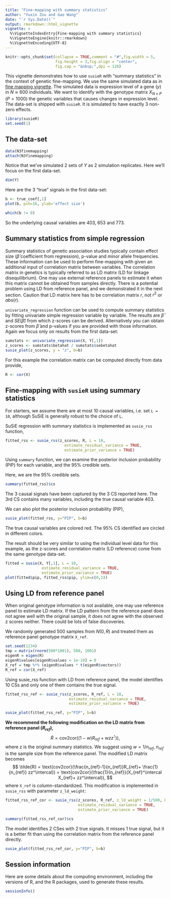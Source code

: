 ```yaml
---
title: "Fine-mapping with summary statistics"
author: "Yuxin Zou and Gao Wang"
date: "`r Sys.Date()`"
output: rmarkdown::html_vignette
vignette: >
  %\VignetteIndexEntry{Fine-mapping with summary statistics}
  %\VignetteEngine{knitr::rmarkdown}
  %\VignetteEncoding{UTF-8}
---
```


```r
knitr::opts_chunk$set(collapse = TRUE,comment = "#",fig.width = 5,
                      fig.height = 3,fig.align = "center",
                      fig.cap = "&nbsp;",dpi = 120)
```

This vignette demonstrates how to use `susieR` with "summary statistics" in the context of genetic fine-mapping. 
We use the same simulated data as in [fine mapping vignette](finemapping.html). The simulated data is expression level of a gene ($y$) in $N \approx 600$ individuals. 
We want to identify with the genotype matrix $X_{N\times P}$ ($P=1000$) the genetic variables that causes changes in expression level. The data-set is shipped with `susieR`. It is simulated to have exactly 3 non-zero effects.

```r
library(susieR)
set.seed(1)
```

## The data-set

```r
data(N3finemapping)
attach(N3finemapping)
```

Notice that we've simulated 2 sets of $Y$ as 2 simulation replicates. Here we'll focus on the first data-set.

```r
dim(Y)
```

Here are the 3 "true" signals in the first data-set:

```r
b <- true_coef[,1]
plot(b, pch=16, ylab='effect size')
```

```r
which(b != 0)
```

So the underlying causal variables are 403, 653 and 773.

## Summary statistics from simple regression

Summary statistics of genetic association studies typically contain effect size ($\hat{\beta}$ coefficient from regression), p-value and minor allele frequencies. 
These information can be used to perform fine-mapping with given an additional input of correlation matrix between variables.
The correlation matrix in genetics is typically referred to as LD matrix (LD for linkage disequilibrium). 
One may use external reference panels to estimate it when this matrix cannot be obtained from samples directly. There is a potential problem using LD from reference panel, and we demonstrated it in the next section.
Caution that LD matrix here has to be correlation matrix $r$, not $r^2$ or $abs(r)$.

`univariate_regression` function can be used to compute 
summary statistics by fitting univariate simple regression variable by variable.
The results are $\hat{\beta}$ and $SE(\hat{\beta})$ from which z-scores can be derived. 
Alternatively you can obtain z-scores from $\hat{\beta}$ and p-values if you are provided with those information.
Again we focus only on results from the first data-set:


```r
sumstats <- univariate_regression(X, Y[,1])
z_scores <- sumstats$betahat / sumstats$sebetahat
susie_plot(z_scores, y = "z", b=b)
```

For this example the correlation matrix can be computed directly from data provide,

```r
R <- cor(X)
```

## Fine-mapping with `susieR` using summary statistics

For starters, we assume there are at most 10 causal variables, i.e. set `L = 10`, although SuSiE is generally robust to the choice of `L`.

SuSiE regression with summary statistics is implemented as `susie_rss` function, 

```r
fitted_rss <- susie_rss(z_scores, R, L = 10,
                          estimate_residual_variance = TRUE, 
                          estimate_prior_variance = TRUE)
```

Using `summary` function, we can examine the posterior inclusion probability (PIP) for each variable, and the 95% credible sets. 

Here, we are the 95% credible sets.

```r
summary(fitted_rss)$cs
```

The 3 causal signals have been captured by the 3 CS reported here. The
3rd CS contains many variables, including the true causal variable
403.

We can also plot the posterior inclusion probability (PIP),

```r
susie_plot(fitted_rss, y="PIP", b=b)
```

The true causal variables are colored red. The 95% CS identified are circled in different colors.

The result should be very similar to using the individual level data for this example, as the z-scores and correlation matrix (LD reference)
come from the same genotype data-set.

```r
fitted = susie(X, Y[,1], L = 10,
                estimate_residual_variance = TRUE, 
                estimate_prior_variance = TRUE)
plot(fitted$pip, fitted_rss$pip, ylim=c(0,1))
```

## Using LD from reference panel

When original genotype information is not available, one may use reference panel to estimate LD matrix. If the LD pattern from the reference panel does not agree well with the original sample, it does not agree with the observed z scores neither. There could be lots of false discoveries. 

We randomly generated 500 samples from $N(0,R)$ and treated them as reference panel genotype matrix `X_ref`.
```r
set.seed(1234)
tmp = matrix(rnorm(500*1001), 500, 1001)
eigenR = eigen(R)
eigenR$values[eigenR$values < 1e-10] = 0
X_ref = tmp %*% (eigenR$values * t(eigenR$vectors))
R_ref = cor(X_ref)
```

Using susie_rss function with LD from reference panel, the model identifies 10 CSs and only one of them contains the true signal. 
```r
fitted_rss_ref <- susie_rss(z_scores, R_ref, L = 10,
                            estimate_residual_variance = TRUE, 
                            estimate_prior_variance = TRUE)
```

```r
susie_plot(fitted_rss_ref, y="PIP", b=b)
```

**We recommend the following modification on the LD matrix from reference panel ($R_{ref}$),** 
$$
\tilde{R} = \text{cov2cor}((1-w)R_{ref}+ w zz^\intercal)),
$$
where z is the original summary statistics. We suggest using $w = 1/n_{ref}$, $n_{ref}$ is the sample size from the reference panel. The modified LD matrix becomes
$$
\tilde{R} = \text{cov2cor}(\frac{n_{ref}-1}{n_{ref}}R_{ref}+ \frac{1}{n_{ref}} zz^\intercal)) = \text{cov2cor}(\frac{1}{n_{ref}}(X_{ref}^\intercal X_{ref}+ zz^\intercal)),
$$
where `X_ref` is column-standardized. This modification is implemented in `susie_rss` with parameter `z_ld_weight`:
```r
fitted_rss_ref_cor <- susie_rss(z_scores, R_ref, z_ld_weight = 1/500, L = 10,
                                estimate_residual_variance = TRUE, 
                                estimate_prior_variance = TRUE)
```

```r
summary(fitted_rss_ref_cor)$cs
```

The model identifies 2 CSes with 2 true signals. It misses 1 true signal, but it is a better fit than using the correlation matrix from the reference panel directly.

```r
susie_plot(fitted_rss_ref_cor, y="PIP", b=b)
```

## Session information

Here are some details about the computing environment, including the
versions of R, and the R packages, used to generate these results.

```r
sessionInfo()
```
